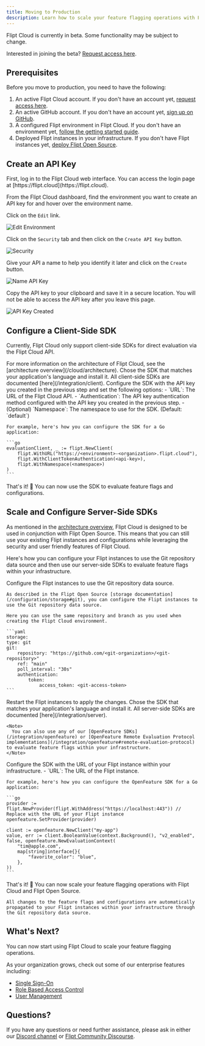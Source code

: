 ```yaml
---
title: Moving to Production
description: Learn how to scale your feature flagging operations with Flipt Cloud
---
```


<Info>
  Flipt Cloud is currently in beta. Some functionality may be subject to
  change.

Interested in joining the beta? [Request access here](https://flipt.cloud).

</Info>

## Prerequisites

Before you move to production, you need to have the following:

1. An active Flipt Cloud account. If you don't have an account yet, [request access here](https://flipt.cloud).
2. An active GitHub account. If you don't have an account yet, [sign up on GitHub](https://github.com).
3. A configured Flipt environment in Flipt Cloud. If you don't have an environment yet, [follow the getting started guide](/cloud/guides/getting-started).
4. Deployed Flipt instances in your infrastructure. If you don't have Flipt instances yet, [deploy Flipt Open Source](https://docs.flipt.io/self-hosted/overview).

## Create an API Key

<Steps>
  <Step title="Login to Cloud">
  First, log in to the Flipt Cloud web interface. You can access the login page at [https://flipt.cloud](https://flipt.cloud).
  
  </Step>

  <Step title="Navigate to your Environment">

From the Flipt Cloud dashboard, find the environment you want to create an API key for and hover over the environment name.

  </Step>

  <Step title="Click on the Edit link">

Click on the `Edit` link.

![Edit Environment](/images/cloud/guides/production/edit-environment.png)

  </Step>

  <Step title="Create an API Key">

Click on the `Security` tab and then click on the `Create API Key` button.

![Security](/images/cloud/guides/production/security.png)

  </Step>

  <Step title="Name your API Key">

Give your API a name to help you identify it later and click on the `Create` button.

![Name API Key](/images/cloud/guides/production/name-api-key.png)

Copy the API key to your clipboard and save it in a secure location. You will not be able to access the API key after you leave this page.

![API Key Created](/images/cloud/guides/production/api-key-created.png)

  </Step>

</Steps>

## Configure a Client-Side SDK

Currently, Flipt Cloud only support client-side SDKs for direct evaluation via the Flipt Cloud API.

<Note>
  For more information on the architecture of Flipt Cloud, see the
  [architecture overview](/cloud/architecture).
</Note>

<Steps>
  <Step title="Install the SDK">
    Chose the SDK that matches your application's language and install it. All client-side SDKs are documented [here](/integration/client).
  </Step>

  <Step title="Configure the SDK">
    Configure the SDK with the API key you created in the previous step and set the following options:
    - `URL`: The URL of the Flipt Cloud API.
    - `Authentication`: The API key authentication method configured with the API key you created in the previous step.
    - (Optional) `Namespace`: The namespace to use for the SDK. (Default: `default`)

    For example, here's how you can configure the SDK for a Go application:

    ```go
    evaluationClient, _ := flipt.NewClient(
        flipt.WithURL("https://<environment>-<organization>.flipt.cloud"),
        flipt.WithClientTokenAuthentication(<api-key>),
        flipt.WithNamespace(<namespace>)
    )
    ```

  </Step>

  <Step title="Use the SDK">
    That's it! 🎉 You can now use the SDK to evaluate feature flags and configurations.
  </Step>
</Steps>

## Scale and Configure Server-Side SDKs

As mentioned in the [architecture overview](/cloud/architecture), Flipt Cloud is designed to be used in conjunction with Flipt Open Source. This means that you can still use your existing Flipt instances and configurations while leveraging the security and user friendly features of Flipt Cloud.

Here's how you can configure your Flipt instances to use the Git repository data source and then use our server-side SDKs to evaluate feature flags within your infrastructure.

<Steps>
  <Step title="Configure the Flipt instances">
    Configure the Flipt instances to use the Git repository data source.

    As described in the Flipt Open Source [storage documentation](/configuration/storage#git), you can configure the Flipt instances to use the Git repository data source.

    Here you can use the same repository and branch as you used when creating the Flipt Cloud environment.

    ```yaml
    storage:
    type: git
    git:
        repository: "https://github.com/<git-organization>/<git-repository>"
        ref: "main"
        poll_interval: "30s"
        authentication:
            token:
                access_token: <git-access-token>
    ```
  </Step>

  <Step title="Restart the Flipt instances">
    Restart the Flipt instances to apply the changes.
  </Step>

  <Step title="Install the SDK">
    Chose the SDK that matches your application's language and install it. All server-side SDKs are documented [here](/integration/server).

    <Note>
      You can also use any of our [OpenFeature SDKs](/integration/openfeature) or [OpenFeature Remote Evaluation Protocol implementations](/integration/openfeature#remote-evaluation-protocol) to evaluate feature flags within your infrastructure.
    </Note>
  </Step>

  <Step title="Configure the SDK">
    Configure the SDK with the URL of your Flipt instance within your infrastructure.
    - `URL`: The URL of the Flipt instance.

    For example, here's how you can configure the OpenFeature SDK for a Go application:

    ```go
    provider := flipt.NewProvider(flipt.WithAddress("https://localhost:443")) // Replace with the URL of your Flipt instance
    openfeature.SetProvider(provider)

    client := openfeature.NewClient("my-app")
    value, err := client.BooleanValue(context.Background(), "v2_enabled", false, openfeature.NewEvaluationContext(
        "tim@apple.com",
        map[string]interface{}{
            "favorite_color": "blue",
        },
    ))
    ```

  </Step>
  <Step title="Scale">
    That's it! 🎉 You can now scale your feature flagging operations with Flipt Cloud and Flipt Open Source.

    All changes to the feature flags and configurations are automatically propagated to your Flipt instances within your infrastructure through the Git repository data source.

  </Step>
</Steps>

## What's Next?

You can now start using Flipt Cloud to scale your feature flagging operations.

As your organization grows, check out some of our enterprise features including:

- [Single Sign-On](/cloud/features/authentication#single-sign-on)
- [Role Based Access Control](/cloud/features/rbac)
- [User Management](/cloud/features/user-management)

## Questions?

If you have any questions or need further assistance, please ask in either our [Discord channel](https://flipt.io/discord) or [Flipt Community Discourse](https://community.flipt.io/c/flipt-cloud/6).
